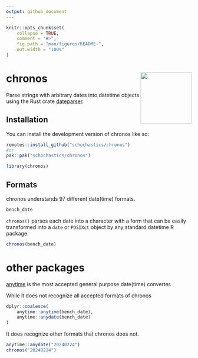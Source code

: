 ```yaml
---
output: github_document
---
```


<!-- README.md is generated from README.Rmd. Please edit that file -->

```r
knitr::opts_chunk$set(
    collapse = TRUE,
    comment = "#>",
    fig.path = "man/figures/README-",
    out.width = "100%"
)
```

# chronos <img src="man/figures/logo.png" align="right" height="139" alt="" />

<!-- badges: start -->
<!-- badges: end -->

Parse strings with arbitrary dates into datetime objects using the Rust crate [dateparser](https://crates.io/crates/dateparser).

## Installation

You can install the development version of chronos like so:

``` r
remotes::install_github("schochastics/chronos")
#or
pak::pak("schochastics/chronos")
```

```r
library(chronos)
```

## Formats

chronos understands 97 different date(time) formats.
```r
bench_date
```

`chronos()` parses each date into a character with a form that can be easily
transformed into a `date` or `POSIXct` object by any standard datetime R package. 
```r
chronos(bench_date)
```


# other packages

[anytime](https://github.com/eddelbuettel/anytime) is the most accepted general purpose date(time) converter.

While it does not recognize all accepted formats of chronos
```r
dplyr::coalesce(
    anytime::anytime(bench_date),
    anytime::anydate(bench_date)
)
```

It does recognize other formats that chronos does not.
```r
anytime::anydate("20240224")
chronos("20240224")
```